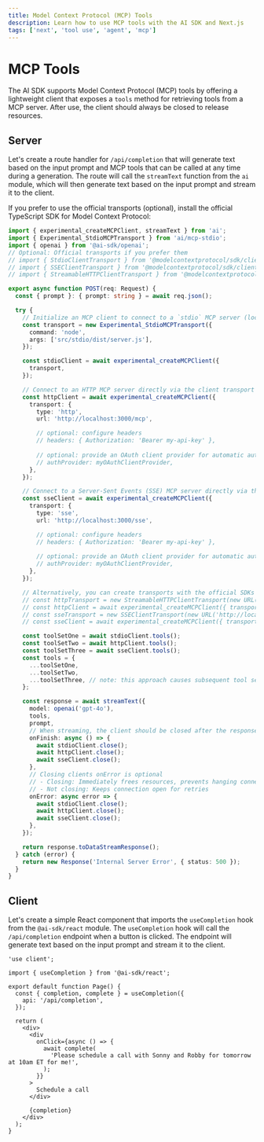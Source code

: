 ```yaml
---
title: Model Context Protocol (MCP) Tools
description: Learn how to use MCP tools with the AI SDK and Next.js
tags: ['next', 'tool use', 'agent', 'mcp']
---
```


# MCP Tools

The AI SDK supports Model Context Protocol (MCP) tools by offering a lightweight client that exposes a `tools` method for retrieving tools from a MCP server. After use, the client should always be closed to release resources.

## Server

Let's create a route handler for `/api/completion` that will generate text based on the input prompt and MCP tools that can be called at any time during a generation. The route will call the `streamText` function from the `ai` module, which will then generate text based on the input prompt and stream it to the client.

If you prefer to use the official transports (optional), install the official TypeScript SDK for Model Context Protocol:

<Snippet text="pnpm install @modelcontextprotocol/sdk" />

```ts filename="app/api/completion/route.ts"
import { experimental_createMCPClient, streamText } from 'ai';
import { Experimental_StdioMCPTransport } from 'ai/mcp-stdio';
import { openai } from '@ai-sdk/openai';
// Optional: Official transports if you prefer them
// import { StdioClientTransport } from '@modelcontextprotocol/sdk/client/stdio';
// import { SSEClientTransport } from '@modelcontextprotocol/sdk/client/sse';
// import { StreamableHTTPClientTransport } from '@modelcontextprotocol/sdk/client/streamableHttp';

export async function POST(req: Request) {
  const { prompt }: { prompt: string } = await req.json();

  try {
    // Initialize an MCP client to connect to a `stdio` MCP server (local only):
    const transport = new Experimental_StdioMCPTransport({
      command: 'node',
      args: ['src/stdio/dist/server.js'],
    });

    const stdioClient = await experimental_createMCPClient({
      transport,
    });

    // Connect to an HTTP MCP server directly via the client transport config
    const httpClient = await experimental_createMCPClient({
      transport: {
        type: 'http',
        url: 'http://localhost:3000/mcp',

        // optional: configure headers
        // headers: { Authorization: 'Bearer my-api-key' },
        
        // optional: provide an OAuth client provider for automatic authorization
        // authProvider: myOAuthClientProvider,
      },
    });

    // Connect to a Server-Sent Events (SSE) MCP server directly via the client transport config
    const sseClient = await experimental_createMCPClient({
      transport: {
        type: 'sse',
        url: 'http://localhost:3000/sse',

        // optional: configure headers
        // headers: { Authorization: 'Bearer my-api-key' },
        
        // optional: provide an OAuth client provider for automatic authorization
        // authProvider: myOAuthClientProvider,
      },
    });

    // Alternatively, you can create transports with the official SDKs instead of direct config:
    // const httpTransport = new StreamableHTTPClientTransport(new URL('http://localhost:3000/mcp'));
    // const httpClient = await experimental_createMCPClient({ transport: httpTransport });
    // const sseTransport = new SSEClientTransport(new URL('http://localhost:3000/sse'));
    // const sseClient = await experimental_createMCPClient({ transport: sseTransport });

    const toolSetOne = await stdioClient.tools();
    const toolSetTwo = await httpClient.tools();
    const toolSetThree = await sseClient.tools();
    const tools = {
      ...toolSetOne,
      ...toolSetTwo,
      ...toolSetThree, // note: this approach causes subsequent tool sets to override tools with the same name
    };

    const response = await streamText({
      model: openai('gpt-4o'),
      tools,
      prompt,
      // When streaming, the client should be closed after the response is finished:
      onFinish: async () => {
        await stdioClient.close();
        await httpClient.close();
        await sseClient.close();
      },
      // Closing clients onError is optional
      // - Closing: Immediately frees resources, prevents hanging connections
      // - Not closing: Keeps connection open for retries
      onError: async error => {
        await stdioClient.close();
        await httpClient.close();
        await sseClient.close();
      },
    });

    return response.toDataStreamResponse();
  } catch (error) {
    return new Response('Internal Server Error', { status: 500 });
  }
}
```

## Client

Let's create a simple React component that imports the `useCompletion` hook from the `@ai-sdk/react` module. The `useCompletion` hook will call the `/api/completion` endpoint when a button is clicked. The endpoint will generate text based on the input prompt and stream it to the client.

```tsx filename="app/page.tsx"
'use client';

import { useCompletion } from '@ai-sdk/react';

export default function Page() {
  const { completion, complete } = useCompletion({
    api: '/api/completion',
  });

  return (
    <div>
      <div
        onClick={async () => {
          await complete(
            'Please schedule a call with Sonny and Robby for tomorrow at 10am ET for me!',
          );
        }}
      >
        Schedule a call
      </div>

      {completion}
    </div>
  );
}
```
